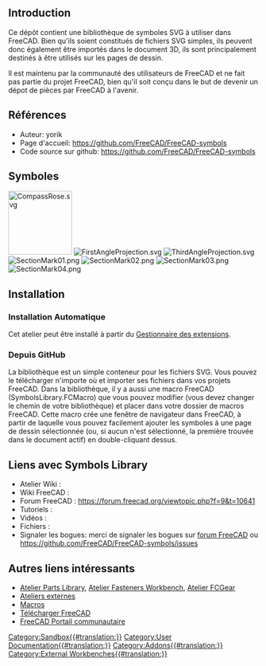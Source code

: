 <languages/>

<span id="Introduction"></span>
== Introduction ==

{{TOCright}}

Ce dépôt contient une bibliothèque de symboles SVG à utiliser dans FreeCAD. Bien qu'ils soient constitués de fichiers SVG simples, ils peuvent donc également être importés dans le document 3D, ils sont principalement destinés à être utilisés sur les pages de dessin.

Il est maintenu par la communauté des utilisateurs de FreeCAD et ne fait pas partie du projet FreeCAD, bien qu'il soit conçu dans le but de devenir un dépot de pièces par FreeCAD à l'avenir.

<span id="References"></span>
== Références ==

* Auteur: yorik
* Page d'accueil: https://github.com/FreeCAD/FreeCAD-symbols
* Code source sur github: https://github.com/FreeCAD/FreeCAD-symbols

<span id="Symbols"></span>
==Symboles==

[[Image:CompassRose.svg|128px]]
[[Image:FirstAngleProjection.svg]]
[[Image:ThirdAngleProjection.svg]]
[[Image:SectionMark01.png]]
[[Image:SectionMark02.png]]
[[Image:SectionMark03.png]]
[[Image:SectionMark04.png]]

==Installation==

<span id="Automatic_installation"></span>
===Installation Automatique ===

Cet atelier peut être installé à partir du [[Std_AddonMgr/fr|Gestionnaire des extensions]].

<span id="From_GitHub"></span>
===Depuis GitHub===

La bibliothèque est un simple conteneur pour les fichiers SVG. Vous pouvez le télécharger n'importe où et importer ses fichiers dans vos projets FreeCAD. Dans la bibliothèque, il y a aussi une macro FreeCAD (SymbolsLibrary.FCMacro) que vous pouvez modifier (vous devez changer le chemin de votre bibliothèque) et placer dans votre dossier de macros FreeCAD. Cette macro crée une fenêtre de navigateur dans FreeCAD, à partir de laquelle vous pouvez facilement ajouter les symboles à une page de dessin sélectionnée (ou, si aucun n'est sélectionné, la première trouvée dans le document actif) en double-cliquant dessus.

<span id="Links_to_Symbols_Library"></span>
==Liens avec Symbols Library ==

* Atelier Wiki :
* Wiki FreeCAD :
* Forum FreeCAD : https://forum.freecad.org/viewtopic.php?f=9&t=10641
* Tutoriels :
* Vidéos :
* Fichiers :
* Signaler les bogues: merci de signaler les bogues sur [https://forum.freecad.org/index.php forum FreeCAD] ou https://github.com/FreeCAD/FreeCAD-symbols/issues

<span id="Other_useful_links"></span>
== Autres liens intéressants ==

* [[Parts_Library_Workbench/fr|Atelier Parts Library]], [[Fasteners_Workbench/fr|Atelier Fasteners Workbench]], [[FCGear_Workbench/fr|Atelier FCGear]]
* [[External_workbenches/fr|Ateliers externes]]
* [[Macros_recipes/fr|Macros]]
* [[Download/fr|Télécharger FreeCAD]]
* [[FreeCAD_Community_Portal/fr|FreeCAD Portail communautaire]]



[[Category:Sandbox{{#translation:}}]]
[[Category:User Documentation{{#translation:}}]]
[[Category:Addons{{#translation:}}]]
[[Category:External Workbenches{{#translation:}}]]
{{clear}}